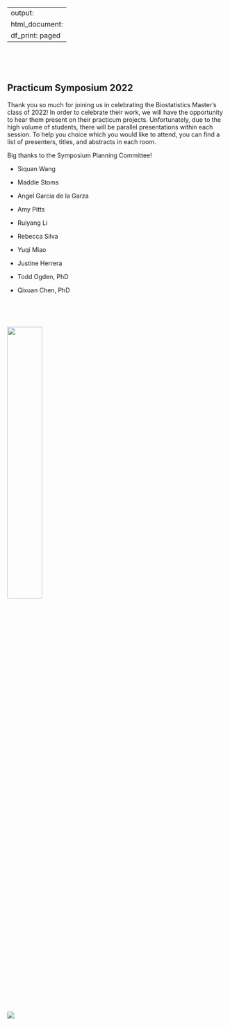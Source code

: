 
---
output:
  html_document:
    df_print: paged
---

<style type="text/css">
.main-container {
  max-width: 875px;
  margin-left: auto;
  margin-right: auto;
}

.navbar {
  background-color: #89d2f8;
}

.navbar .navbar-brand {
  color: white;
  font-size: 1.2em;
}
.navbar .navbar-nav>li>a {
  color: white;
  font-size: 1.2em;
}
.active a {

  background-color: #89d2f8 !important;

}
 }
 
</style>



<p>&nbsp;</p>

<p>&nbsp;</p>



## Practicum Symposium 2022

Thank you so much for joining us in celebrating the Biostatistics Master's class of 2022! In order to celebrate their work, we will have the opportunity to hear them present on their practicum projects. Unfortunately, due to the high volume of students, there will be parallel presentations within each session. To help you choice which you would like to attend, you can find a list of presenters, titles, and abstracts in each room.

Big thanks to the Symposium Planning Committee!

* Siquan Wang

* Maddie Stoms

* Angel Garcia de la Garza 

* Amy Pitts

* Ruiyang Li 

* Rebecca Silva

* Yuqi Miao

* Justine Herrera

* Todd Ogden, PhD

* Qixuan Chen, PhD




<p>&nbsp;</p>

<p>&nbsp;</p>

<img src="./images/mailman.png" style="width:40%"> 



<img src="./images/nyc.jpg" style="length:80%"> 

</div>





